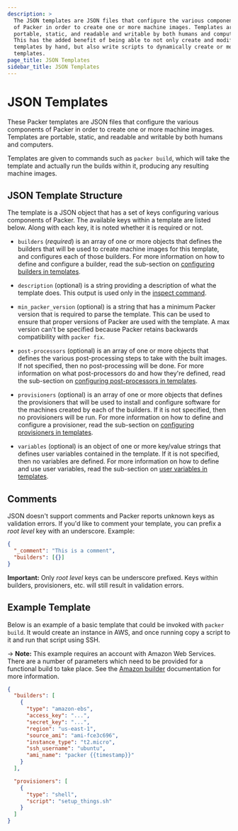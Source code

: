 ```yaml
---
description: >
  The JSON templates are JSON files that configure the various components
  of Packer in order to create one or more machine images. Templates are
  portable, static, and readable and writable by both humans and computers.
  This has the added benefit of being able to not only create and modify
  templates by hand, but also write scripts to dynamically create or modify
  templates.
page_title: JSON Templates
sidebar_title: JSON Templates
---
```


# JSON Templates

These Packer templates are JSON files that configure the various components
of Packer in order to create one or more machine images. Templates are portable,
static, and readable and writable by both humans and computers.

Templates are given to commands such as `packer build`, which will take the
template and actually run the builds within it, producing any resulting machine
images.

## JSON Template Structure

The template is a JSON object that has a set of keys configuring various
components of Packer. The available keys within a template are listed below.
Along with each key, it is noted whether it is required or not.

- `builders` (_required_) is an array of one or more objects that defines the
  builders that will be used to create machine images for this template, and
  configures each of those builders. For more information on how to define
  and configure a builder, read the sub-section on [configuring builders in
  templates](/docs/templates/builders).

- `description` (optional) is a string providing a description of what the
  template does. This output is used only in the [inspect
  command](/docs/commands/inspect).

- `min_packer_version` (optional) is a string that has a minimum Packer
  version that is required to parse the template. This can be used to ensure
  that proper versions of Packer are used with the template. A max version
  can't be specified because Packer retains backwards compatibility with
  `packer fix`.

- `post-processors` (optional) is an array of one or more objects that
  defines the various post-processing steps to take with the built images. If
  not specified, then no post-processing will be done. For more information
  on what post-processors do and how they're defined, read the sub-section on
  [configuring post-processors in
  templates](/docs/templates/post-processors).

- `provisioners` (optional) is an array of one or more objects that defines
  the provisioners that will be used to install and configure software for
  the machines created by each of the builders. If it is not specified, then
  no provisioners will be run. For more information on how to define and
  configure a provisioner, read the sub-section on [configuring provisioners
  in templates](/docs/templates/provisioners).

- `variables` (optional) is an object of one or more key/value strings that
  defines user variables contained in the template. If it is not specified,
  then no variables are defined. For more information on how to define and
  use user variables, read the sub-section on [user variables in
  templates](/docs/templates/user-variables).

## Comments

JSON doesn't support comments and Packer reports unknown keys as validation
errors. If you'd like to comment your template, you can prefix a _root level_
key with an underscore. Example:

```json
{
  "_comment": "This is a comment",
  "builders": [{}]
}
```

**Important:** Only _root level_ keys can be underscore prefixed. Keys within
builders, provisioners, etc. will still result in validation errors.

## Example Template

Below is an example of a basic template that could be invoked with
`packer build`. It would create an instance in AWS, and once running copy a
script to it and run that script using SSH.

-> **Note:** This example requires an account with Amazon Web Services.
There are a number of parameters which need to be provided for a functional
build to take place. See the [Amazon builder](/docs/builders/amazon)
documentation for more information.

```json
{
  "builders": [
    {
      "type": "amazon-ebs",
      "access_key": "...",
      "secret_key": "...",
      "region": "us-east-1",
      "source_ami": "ami-fce3c696",
      "instance_type": "t2.micro",
      "ssh_username": "ubuntu",
      "ami_name": "packer {{timestamp}}"
    }
  ],

  "provisioners": [
    {
      "type": "shell",
      "script": "setup_things.sh"
    }
  ]
}
```
